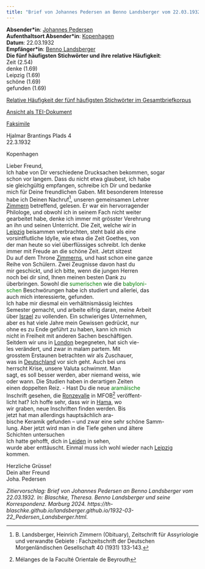 ```yaml
---
title: "Brief von Johannes Pedersen an Benno Landsberger vom 22.03.1932"
---
```


**Absender\*in**: [Johannes Pedersen](https://www.wikidata.org/wiki/Q6039205)   
**Aufenthaltsort Absender\*in**: [Kopenhagen](https://www.geonames.org/2618425/copenhagen.html)  
**Datum**: 22.03.1932  
**Empfänger\*in**: [Benno Landsberger](http://www.wikidata.org/entity/Q67592)  
**Die fünf häufigsten Stichwörter und ihre relative Häufigkeit**:  
Zeit (2.54)  
denke (1.69)  
Leipzig (1.69)  
schöne (1.69)  
gefunden (1.69)  

[Relative Häufigkeit der fünf häufigsten Stichwörter im Gesamtbriefkorpus](1932-03-22_Pedersen_Landsberger_wordfrequency.qmd){target="_blank"}  
 
[Ansicht als TEI-Dokument](files/letters/tei/1932-03-22_Pedersen_Landsberger.xml){target="_blank"}    

[Faksimile](files/letters/pdf/1932-03-22_Pedersen_Landsberger.pdf){target="_blank"}  

Hjalmar Brantings Plads 4  
22.3.1932  

Kopenhagen  

Lieber Freund,<br/>
Ich habe von Dir verschiedene Drucksachen bekommen, sogar<br/>
schon vor langem. Dass du nicht etwa glaubest, ich habe<br/>
sie gleichgültig empfangen, schreibe ich Dir und bedanke<br/>
mich für Deine freundlichen Gaben. Mit besonderem Interesse<br/>
habe ich Deinen Nachruf^[B. Landsberger, Heinrich Zimmern (Obituary), Zeitschrift für Assyriologie und verwandte Gebiete : Fachzeitschrift der Deutschen Morgenländischen Gesellschaft 40 (1931) 133-143.], unseren gemeinsamen Lehrer<br/>
[Zimmern](https://www.wikidata.org/wiki/Q115000) betreffend, gelesen. Er war ein hervorragender<br/>
Philologe, und obwohl ich in seinem Fach nicht weiter<br/>
gearbeitet habe, denke ich immer mit grösster Verehrung<br/>
an ihn und seinen Unterricht. Die Zeit, welche wir in<br/>
[Leipzig](https://www.geonames.org/2879137/kreisfreie-stadt-leipzig.html) beisammen verbrachten, steht bald als eine<br/>
vorsintflutliche Idylle, wie etwa die Zeit Goethes, von<br/>
der man heute so viel überflüssiges schreibt. Ich denke<br/>
immer mit Freude an die schöne Zeit. Jetzt sitzest<br/>
Du auf dem Throne [Zimmerns](https://www.wikidata.org/wiki/Q115000), und hast schon eine ganze<br/>
Reihe von Schülern. Zwei Zeugnisse davon hast du<br/>
mir geschickt, und ich bitte, wenn die jungen Herren<br/>
noch bei dir sind, Ihnen meinen besten Dank zu<br/>
überbringen. Sowohl die <span style="color:green;">sumerischen</span> wie die <span style="color:green;">babyloni-<br/>
schen</span> Beschwörungen habe ich studiert und allerlei, das<br/>
auch mich interessierte, gefunden.<br/>
Ich habe mir diesmal ein verhältnismässig leichtes<br/>
Semester gemacht, und arbeite eifrig daran, meine Arbeit<br/>
über [Israel](https://www.geonames.org/294640/state-of-israel.html) zu vollenden. Ein schwieriges Unternehmen,<br/>
aber es hat viele Jahre mein Gewissen gedrückt, nur<br/>
ohne es zu Ende geführt zu haben, kann ich mich<br/>
nicht in Freiheit mit anderen Sachen beschäftigen.<br/>
Seitdem wir uns in [London](https://www.geonames.org/2643743/london.html) begegneten, hat sich vie-<br/>
les verändert, und zwar in malam partem. Mit<br/>
grosstem Erstaunen betrachten wir als Zuschauer,<br/>
was in [Deutschland](https://www.wikidata.org/wiki/Q1206012) vor sich geht. Auch bei uns<br/>
herrscht Krise, unsere Valuta schwimmt. Man<br/>
sagt, es soll besser werden, aber niemand weiss, wie<br/>
oder wann. Die Studien haben in derartigen Zeiten<br/>
einen doppelten Reiz. - Hast Du die neue <span style="color:green;">aramäische</span><br/>
Inschrift gesehen, die [Ronzevalle](https://www.wikidata.org/wiki/Q12213939) in MFOB^[Mélanges de la Faculté Orientale de Beyrouth] veröffent-<br/>
licht hat? Ich hoffe sehr, dass wir in [Hama](https://www.geonames.org/170017/hamah.html), wo<br/>
wir graben, neue Inschriften finden werden. Bis<br/>
jetzt hat man allerdings hauptsächlich ara-<br/>
bische Keramik gefunden – und zwar eine sehr schöne Samm-<br/>
lung. Aber jetzt wird man in die Tiefe gehen und ältere<br/>
Schichten untersuchen<br/>
Ich hatte gehofft, dich in [Leiden](https://www.geonames.org/2751772/gemeente-leiden.html) in sehen,<br/>
wurde aber enttäuscht. Einmal muss ich wohl wieder nach [Leipzig](https://www.geonames.org/2879137/kreisfreie-stadt-leipzig.html)<br/>
kommen.<br/>

Herzliche Grüsse!<br/>
Dein alter Freund<br/>
Joha. Pedersen<br/>



*Zitiervorschlag: Brief von Johannes Pedersen an Benno Landsberger vom 22.03.1932. In: Blaschke, Theresa. Benno Landsberger und seine Korrespondenz. Marburg 2024. https://th-blaschke.github.io/landsberger.github.io/1932-03-22_Pedersen_Landsberger.html.*